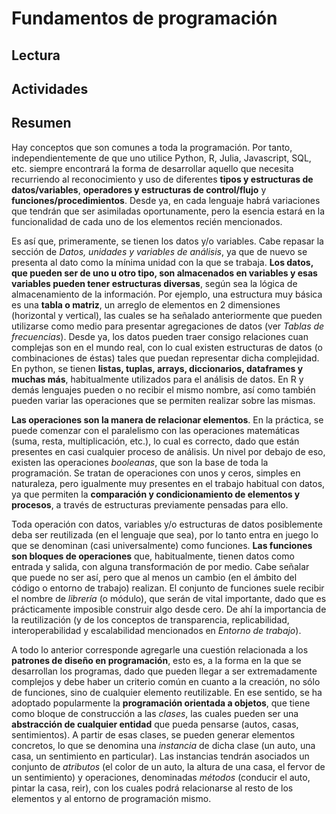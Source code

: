 # Fundamentos de programación

## Lectura

## Actividades


## Resumen

Hay conceptos que son comunes a toda la programación. Por tanto, independientemente de que uno utilice Python, R, Julia, Javascript, SQL, etc. siempre encontrará la forma de desarrollar aquello que necesita recurriendo al reconocimiento y uso de diferentes **tipos y estructuras de datos/variables**, **operadores y estructuras de control/flujo** y **funciones/procedimientos**. Desde ya, en cada lenguaje habrá variaciones que tendrán que ser asimiladas oportunamente, pero la esencia estará en la funcionalidad de cada uno de los elementos recién mencionados.

Es así que, primeramente, se tienen los datos y/o variables. Cabe repasar la sección de _Datos, unidades y variables de análisis_, ya que de nuevo se presenta al dato como la mínima unidad con la que se trabaja. **Los datos, que pueden ser de uno u otro tipo, son almacenados en variables y esas variables pueden tener estructuras diversas**, según sea la lógica de almacenamiento de la información. Por ejemplo, una estructura muy básica es una **tabla o matriz**, un arreglo de elementos en 2 dimensiones (horizontal y vertical), las cuales se ha señalado anteriormente que pueden utilizarse como medio para presentar agregaciones de datos (ver _Tablas de frecuencias_). Desde ya, los datos pueden traer consigo relaciones cuan complejas son en el mundo real, con lo cual existen estructuras de datos (o combinaciones de éstas) tales que puedan representar dicha complejidad. En python, se tienen **listas, tuplas, arrays, diccionarios, dataframes y muchas más**, habitualmente utilizados para el análisis de datos. En R y demás lenguajes pueden o no recibir el mismo nombre, así como también pueden variar las operaciones que se permiten realizar sobre las mismas.

**Las operaciones son la manera de relacionar elementos**. En la práctica, se puede comenzar con el paralelismo con las operaciones matemáticas (suma, resta, multiplicación, etc.), lo cual es correcto, dado que están presentes en casi cualquier proceso de análisis. Un nivel por debajo de eso, existen las operaciones _booleanas_, que son la base de toda la programación. Se tratan de operaciones con unos y ceros, simples en naturaleza, pero igualmente muy presentes en el trabajo habitual con datos, ya que permiten la **comparación y condicionamiento de elementos y procesos**, a través de estructuras previamente pensadas para ello.

Toda operación con datos, variables y/o estructuras de datos posiblemente deba ser reutilizada (en el lenguaje que sea), por lo tanto entra en juego lo que se denominan (casi universalmente) como funciones. **Las funciones son bloques de operaciones** que, habitualmente, tienen datos como entrada y salida, con alguna transformación de por medio. Cabe señalar que puede no ser así, pero que al menos un cambio (en el ámbito del código o entorno de trabajo) realizan. El conjunto de funciones suele recibir el nombre de _librería_ (o módulo), que serán de vital importante, dado que es prácticamente imposible construir algo desde cero. De ahí la importancia de la reutilización (y de los conceptos de transparencia, replicabilidad, interoperabilidad y escalabilidad mencionados en _Entorno de trabajo_).

A todo lo anterior corresponde agregarle una cuestión relacionada a los **patrones de diseño en programación**, esto es, a la forma en la que se desarrollan los programas, dado que pueden llegar a ser extremadamente complejos y debe haber un criterio común en cuanto a la creación, no sólo de funciones, sino de cualquier elemento reutilizable. En ese sentido, se ha adoptado popularmente la **programación orientada a objetos**, que tiene como bloque de construcción a las _clases_, las cuales pueden ser una **abstracción de cualquier entidad** que pueda pensarse (autos, casas, sentimientos). A partir de esas clases, se pueden generar elementos concretos, lo que se denomina una _instancia_ de dicha clase (un auto, una casa, un sentimiento en particular). Las instancias tendrán asociados un conjunto de _atributos_ (el color de un auto, la altura de una casa, el fervor de un sentimiento) y operaciones, denominadas _métodos_ (conducir el auto, pintar la casa, reir), con los cuales podrá relacionarse al resto de los elementos y al entorno de programación mismo.

